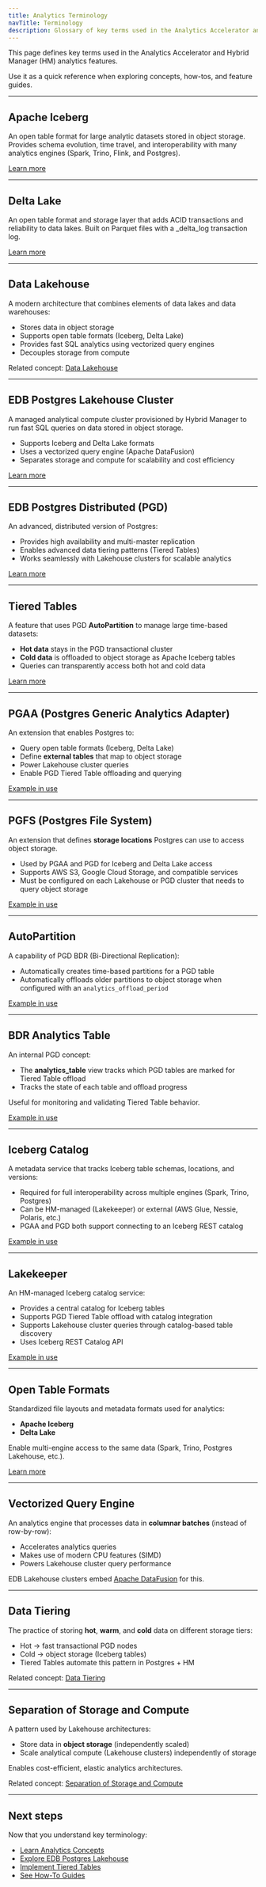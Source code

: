 ```yaml
---
title: Analytics Terminology
navTitle: Terminology
description: Glossary of key terms used in the Analytics Accelerator and Hybrid Manager analytics features.
---
```


This page defines key terms used in the Analytics Accelerator and Hybrid Manager (HM) analytics features.

Use it as a quick reference when exploring concepts, how-tos, and feature guides.

---

## Apache Iceberg

An open table format for large analytic datasets stored in object storage.
Provides schema evolution, time travel, and interoperability with many analytics engines (Spark, Trino, Flink, and Postgres).

[Learn more](../../iceberg)

---

## Delta Lake

An open table format and storage layer that adds ACID transactions and reliability to data lakes.
Built on Parquet files with a _delta_log transaction log.

[Learn more](../../delta_lake)

---

## Data Lakehouse

A modern architecture that combines elements of data lakes and data warehouses:

- Stores data in object storage
- Supports open table formats (Iceberg, Delta Lake)
- Provides fast SQL analytics using vectorized query engines
- Decouples storage from compute

Related concept: [Data Lakehouse](generic-concepts#data-lakehouse)

---

## EDB Postgres Lakehouse Cluster

A managed analytical compute cluster provisioned by Hybrid Manager to run fast SQL queries on data stored in object storage.

- Supports Iceberg and Delta Lake formats
- Uses a vectorized query engine (Apache DataFusion)
- Separates storage and compute for scalability and cost efficiency

[Learn more](../../lakehouse)

---

## EDB Postgres Distributed (PGD)

An advanced, distributed version of Postgres:

- Provides high availability and multi-master replication
- Enables advanced data tiering patterns (Tiered Tables)
- Works seamlessly with Lakehouse clusters for scalable analytics

[Learn more](/edb-postgres-ai/hybrid-manager/overview/database_types/distributed_highavailability/)

---

## Tiered Tables

A feature that uses PGD **AutoPartition** to manage large time-based datasets:

- **Hot data** stays in the PGD transactional cluster
- **Cold data** is offloaded to object storage as Apache Iceberg tables
- Queries can transparently access both hot and cold data

[Learn more](../../tiered_tables)

---

## PGAA (Postgres Generic Analytics Adapter)

An extension that enables Postgres to:

- Query open table formats (Iceberg, Delta Lake)
- Define **external tables** that map to object storage
- Power Lakehouse cluster queries
- Enable PGD Tiered Table offloading and querying

[Example in use](/edb-postgres-ai/hybrid-manager/analytics/learn/how-to/query-iceberg-existing-tables)

---

## PGFS (Postgres File System)

An extension that defines **storage locations** Postgres can use to access object storage.

- Used by PGAA and PGD for Iceberg and Delta Lake access
- Supports AWS S3, Google Cloud Storage, and compatible services
- Must be configured on each Lakehouse or PGD cluster that needs to query object storage

[Example in use](/edb-postgres-ai/hybrid-manager/analytics/learn/how-to/configure-delta-pgfs)

---

## AutoPartition

A capability of PGD BDR (Bi-Directional Replication):

- Automatically creates time-based partitions for a PGD table
- Automatically offloads older partitions to object storage when configured with an `analytics_offload_period`

[Example in use](/edb-postgres-ai/hybrid-manager/analytics/learn/how-to/configure-tiered-autopartition)

---

## BDR Analytics Table

An internal PGD concept:

- The **analytics_table** view tracks which PGD tables are marked for Tiered Table offload
- Tracks the state of each table and offload progress

Useful for monitoring and validating Tiered Table behavior.

[Example in use](/edb-postgres-ai/hybrid-manager/analytics/learn/how-to/monitor-tiered-tables)

---

## Iceberg Catalog

A metadata service that tracks Iceberg table schemas, locations, and versions:

- Required for full interoperability across multiple engines (Spark, Trino, Postgres)
- Can be HM-managed (Lakekeeper) or external (AWS Glue, Nessie, Polaris, etc.)
- PGAA and PGD both support connecting to an Iceberg REST catalog

[Example in use](/edb-postgres-ai/hybrid-manager/analytics/learn/how-to/configure-iceberg-catalog)

---

## Lakekeeper

An HM-managed Iceberg catalog service:

- Provides a central catalog for Iceberg tables
- Supports PGD Tiered Table offload with catalog integration
- Supports Lakehouse cluster queries through catalog-based table discovery
- Uses Iceberg REST Catalog API

[Example in use](/edb-postgres-ai/hybrid-manager/analytics/learn/how-to/configure-iceberg-catalog)

---

## Open Table Formats

Standardized file layouts and metadata formats used for analytics:

- **Apache Iceberg**
- **Delta Lake**

Enable multi-engine access to the same data (Spark, Trino, Postgres Lakehouse, etc.).

[Learn more](generic-concepts#open-table-formats)

---

## Vectorized Query Engine

An analytics engine that processes data in **columnar batches** (instead of row-by-row):

- Accelerates analytics queries
- Makes use of modern CPU features (SIMD)
- Powers Lakehouse cluster query performance

EDB Lakehouse clusters embed [Apache DataFusion](https://datafusion.apache.org/) for this.

---

## Data Tiering

The practice of storing **hot**, **warm**, and **cold** data on different storage tiers:

- Hot → fast transactional PGD nodes
- Cold → object storage (Iceberg tables)
- Tiered Tables automate this pattern in Postgres + HM

Related concept: [Data Tiering](generic-concepts#data-tiering)

---

## Separation of Storage and Compute

A pattern used by Lakehouse architectures:

- Store data in **object storage** (independently scaled)
- Scale analytical compute (Lakehouse clusters) independently of storage

Enables cost-efficient, elastic analytics architectures.

Related concept: [Separation of Storage and Compute](generic-concepts#separation-of-storage-and-compute)

---

## Next steps

Now that you understand key terminology:

- [Learn Analytics Concepts](./analytics-concepts.mdx)
- [Explore EDB Postgres Lakehouse](../../lakehouse)
- [Implement Tiered Tables](../../tiered_tables)
- [See How-To Guides](/edb-postgres-ai/hybrid-manager/analytics/learn/how-to/)
